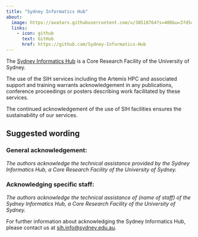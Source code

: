 ```yaml
---
title: "Sydney Informatics Hub"
about:
  image: https://avatars.githubusercontent.com/u/38518764?s=400&u=37d5cdf704cab65064b965283a091982cb8fa034&v=4
  links:
    - icon: github
      text: GitHub
      href: https://github.com/Sydney-Informatics-Hub
---
```


The [Sydney Informatics Hub](https://www.sydney.edu.au/research/facilities/sydney-informatics-hub.html) is a Core Research Facility of the University of Sydney.

The use of the SIH services including the Artemis HPC and associated support and training warrants acknowledgement in any publications, conference proceedings or posters describing work facilitated by these services.

The continued acknowledgement of the use of SIH facilities ensures the sustainability of our services.

## Suggested wording

### General acknowledgement:

*The authors acknowledge the technical assistance provided by the Sydney Informatics Hub, a Core Research Facility of the University of Sydney.*

### Acknowledging specific staff:

*The authors acknowledge the technical assistance of (name of staff) of the Sydney Informatics Hub, a Core Research Facility of the University of Sydney.*

For further information about acknowledging the Sydney Informatics Hub, please contact us at [sih.info\@sydney.edu.au](mailto:sih.info@sydney.edu.au).
